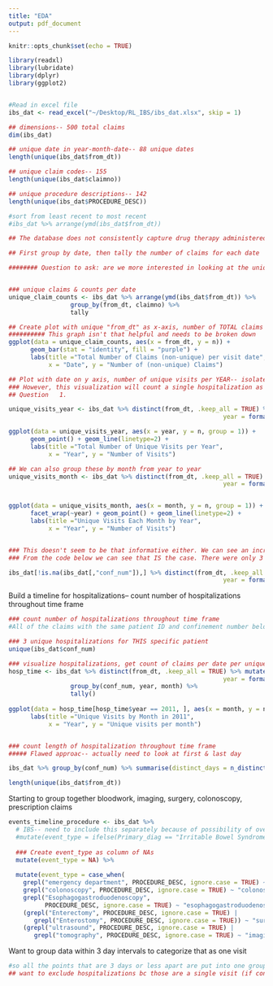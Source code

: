 ```yaml
---
title: "EDA"
output: pdf_document
---
```


```r
knitr::opts_chunk$set(echo = TRUE)
```

```r
library(readxl)
library(lubridate)
library(dplyr)
library(ggplot2)


#Read in excel file
ibs_dat <- read_excel("~/Desktop/RL_IBS/ibs_dat.xlsx", skip = 1)
```


```r
## dimensions-- 500 total claims
dim(ibs_dat)

## unique date in year-month-date-- 88 unique dates
length(unique(ibs_dat$from_dt))

## unique claim codes-- 155 
length(unique(ibs_dat$claimno))

## unique procedure descriptions-- 142
length(unique(ibs_dat$PROCEDURE_DESC))
```

```r
#sort from least recent to most recent
#ibs_dat %>% arrange(ymd(ibs_dat$from_dt))

## The database does not consistently capture drug therapy administered during an inpatient confinement. This is based on how the treatments are billed. we may receive only revenue codes indicating drugs were administered. 
```

```r
## First group by date, then tally the number of claims for each date

######## Question to ask: are we more interested in looking at the unique claims? What does it mean for two entries to have the same claim number on the same treatment day?


### unique claims & counts per date
unique_claim_counts <- ibs_dat %>% arrange(ymd(ibs_dat$from_dt)) %>%
                 group_by(from_dt, claimno) %>%
                 tally

## Create plot with unique "from_dt" as x-axis, number of TOTAL claims as y-axis
########## This graph isn't that helpful and needs to be broken down 
ggplot(data = unique_claim_counts, aes(x = from_dt, y = n)) +
      geom_bar(stat = "identity", fill = "purple") +
      labs(title ="Total Number of Claims (non-unique) per visit date",
           x = "Date", y = "Number of (non-unique) Claims")

## Plot with date on y axis, number of unique visits per YEAR-- isolate distinct from_dt and count 
### However, this visualization will count a single hospitalization as multiple visits since those are over multiple days
## Question   1. 

unique_visits_year <- ibs_dat %>% distinct(from_dt, .keep_all = TRUE) %>% mutate(month = format(from_dt, "%m"),
                                                           year = format(from_dt, "%Y")) %>% group_by(year) %>% tally

ggplot(data = unique_visits_year, aes(x = year, y = n, group = 1)) +
      geom_point() + geom_line(linetype=2) +
      labs(title ="Total Number of Unique Visits per Year",
           x = "Year", y = "Number of Visits")

## We can also group these by month from year to year
unique_visits_month <- ibs_dat %>% distinct(from_dt, .keep_all = TRUE) %>% mutate(month = format(from_dt, "%m"),
                                                           year = format(from_dt, "%Y")) %>% group_by(year, month) %>% tally


ggplot(data = unique_visits_month, aes(x = month, y = n, group = 1)) +
      facet_wrap(~year) + geom_point() + geom_line(linetype=2) +
      labs(title ="Unique Visits Each Month by Year",
           x = "Year", y = "Number of Visits")


### This doesn't seem to be that informative either. We can see an increasing trend in visits in 2012, also bunch in July of 2011-- maybe these are hospitalizations? 
### From the code below we can see that IS the case. There were only 3 unique hospitalizations, all in 2011 

ibs_dat[!is.na(ibs_dat[,"conf_num"]),] %>% distinct(from_dt, .keep_all = TRUE) %>% mutate(month = format(from_dt, "%m"),
                                                           year = format(from_dt, "%Y")) %>% group_by(year, month, conf_num) %>% tally
```

Build a timeline for hospitalizations-- count number of hospitalizations throughout time frame
```r
### count number of hospitalizations throughout time frame
#All of the claims with the same patient ID and confinement number belong to the same unique inpatient stay-- unique hospitalizations

### 3 unique hospitalizations for THIS specific patient 
unique(ibs_dat$conf_num)

### visualize hospitalizations, get count of claims per date per unique hospitalization by year & month
hosp_time <- ibs_dat %>% distinct(from_dt, .keep_all = TRUE) %>% mutate(month = format(from_dt, "%m"),
                                                           year = format(from_dt, "%Y")) %>%
                 group_by(conf_num, year, month) %>%
                 tally()
 
ggplot(data = hosp_time[hosp_time$year == 2011, ], aes(x = month, y = n, fill = conf_num)) + geom_bar(stat='identity') +
      labs(title ="Unique Visits by Month in 2011",
           x = "Year", y = "Unique visits per month")


### count length of hospitalization throughout time frame 
##### Flawed approac-- actually need to look at first & last day

ibs_dat %>% group_by(conf_num) %>% summarise(distinct_days = n_distinct(from_dt))

length(unique(ibs_dat$from_dt))
```

Starting to group together bloodwork, imaging, surgery, colonoscopy, prescription claims
```r
events_timeline_procedure <- ibs_dat %>% 
  # IBS-- need to include this separately because of possibility of overwriting
  #mutate(event_type = ifelse(Primary_diag == "Irritable Bowel Syndrome", "IBS_diagnosis", NA)) %>%
  
  ### Create event_type as column of NAs
  mutate(event_type = NA) %>%
  
  mutate(event_type = case_when(
    grepl("emergency department", PROCEDURE_DESC, ignore.case = TRUE) ~ "ED_visit",
    grepl("colonoscopy", PROCEDURE_DESC, ignore.case = TRUE) ~ "colonoscopy",
    grepl("Esophagogastroduodenoscopy", 
          PROCEDURE_DESC, ignore.case = TRUE) ~ "esophagogastroduodenoscopy",
    (grepl("Enterectomy", PROCEDURE_DESC, ignore.case = TRUE) | 
       grepl("Enterostomy", PROCEDURE_DESC, ignore.case = TRUE)) ~ "surgery",
    (grepl("ultrasound", PROCEDURE_DESC, ignore.case = TRUE) | 
       grepl("tomography", PROCEDURE_DESC, ignore.case = TRUE) ~ "imaging")))

```

Want to group data within 3 day intervals to categorize that as one visit
```r
#so all the points that are 3 days or less apart are put into one group
## want to exclude hospitalizations bc those are a single visit (if conf_num exists = hospitalization)
```




